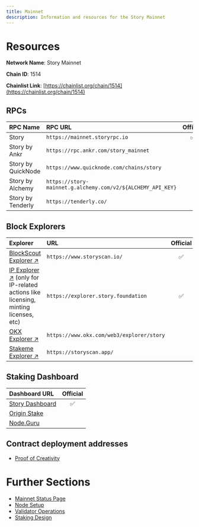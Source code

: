 ```yaml
---
title: Mainnet
description: Information and resources for the Story Mainnet
---
```


# Resources

**Network Name**: Story Mainnet

**Chain ID**: 1514

**Chainlist Link**: [https://chainlist.org/chain/1514](https://chainlist.org/chain/1514)

## RPCs

| RPC Name           | RPC URL                                                     | Official |
| :----------------- | :---------------------------------------------------------- | :------: |
| Story              | `https://mainnet.storyrpc.io`                               |    ✅    |
| Story by Ankr      | `https://rpc.ankr.com/story_mainnet`                        |          |
| Story by QuickNode | `https://www.quicknode.com/chains/story`                    |          |
| Story by Alchemy   | `https://story-mainnet.g.alchemy.com/v2/${ALCHEMY_API_KEY}` |          |
| Story by Tenderly  | `https://tenderly.co/`                                      |          |

## Block Explorers

| Explorer                                                                                                                | URL                                       | Official |
| :---------------------------------------------------------------------------------------------------------------------- | :---------------------------------------- | :------: |
| [BlockScout Explorer ↗️](https://www.storyscan.io/)                                                                     | `https://www.storyscan.io/`               |    ✅    |
| [IP Explorer ↗️](https://explorer.story.foundation) (only for IP-related actions like licensing, minting licenses, etc) | `https://explorer.story.foundation`       |    ✅    |
| [OKX Explorer ↗️](https://www.okx.com/web3/explorer/story)                                                              | `https://www.okx.com/web3/explorer/story` |          |
| [Stakeme Explorer ↗️](https://storyscan.app/)                                                                           | `https://storyscan.app/`                  |          |

## Staking Dashboard

| Dashboard URL                                        | Official |
| :--------------------------------------------------- | :------: |
| [Story Dashboard](https://staking.story.foundation/) |    ✅    |
| [Origin Stake](https://ipworld.io/)                  |          |
| [Node.Guru](https://story.explorers.guru/)           |          |

## Contract deployment addresses

- [Proof of Creativity](/developers/deployed-smart-contracts)

# Further Sections

- [Mainnet Status Page](https://status.story.foundation/)
- [Node Setup](/network/operating-a-node/node-setup-mainnet)
- [Validator Operations](/network/become-a-validator)
- [Staking Design](/network/tokenomics-staking)
